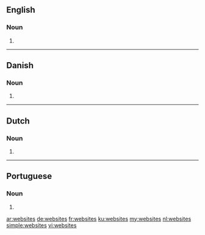 ==English==

===Noun===
{{head|en|plural}}

# {{plural of|website|lang=en|nocat=1}}

----

==Danish==

===Noun===
{{head|da|noun form|g=n|g2=c}}

# {{plural indefinite of|website|lang=da}}

----

==Dutch==

===Noun===
{{head|nl}}

# {{nl-noun form of|pl|website}}

----

==Portuguese==

===Noun===
{{head|pt|plural}} {{m}}

# {{plural of|website|lang=pt|nocat=1}}

[[ar:websites]]
[[de:websites]]
[[fr:websites]]
[[ku:websites]]
[[my:websites]]
[[nl:websites]]
[[simple:websites]]
[[vi:websites]]